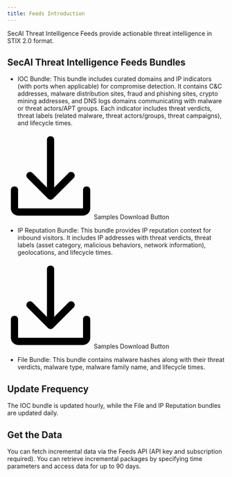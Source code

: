 ```yaml
---
title: Feeds Introduction
---
```


SecAI Threat Intelligence Feeds provide actionable threat intelligence in STIX 2.0 format.

## SecAI Threat Intelligence Feeds Bundles
- IOC Bundle: This bundle includes curated domains and IP indicators (with ports when applicable) for compromise detection. It contains C&C addresses, malware distribution sites, fraud and phishing sites, crypto mining addresses, and DNS logs domains communicating with malware or threat actors/APT groups. Each indicator includes threat verdicts, threat labels (related malware, threat actors/groups, threat campaigns), and lifecycle times.

<div id="download_ioc" class="secai-download-btn"><svg t="1745389393041" class="icon" viewBox="0 0 1024 1024" version="1.1" xmlns="http://www.w3.org/2000/svg" p-id="21369" width="200" height="200"><path d="M512 42.666667c25.6 0 42.666667 17.066667 42.666667 42.666666v563.2l170.666666-170.666666c17.066667-17.066667 42.666667-17.066667 59.733334 0 17.066667 17.066667 17.066667 42.666667 0 59.733333l-243.2 243.2c-17.066667 17.066667-42.666667 17.066667-59.733334 0l-243.2-243.2c-17.066667-17.066667-17.066667-42.666667 0-59.733333 17.066667-17.066667 42.666667-17.066667 59.733334 0l170.666666 170.666666V85.333333c0-25.6 17.066667-42.666667 42.666667-42.666666zM85.333333 635.733333c25.6 0 42.666667 17.066667 42.666667 42.666667V896h768v-217.6c0-25.6 17.066667-42.666667 42.666667-42.666667s42.666667 17.066667 42.666666 42.666667V896c0 46.933333-38.4 85.333333-85.333333 85.333333H128c-46.933333 0-85.333333-38.4-85.333333-85.333333v-217.6c0-25.6 17.066667-42.666667 42.666666-42.666667z" p-id="21370"></path></svg>Samples Download Button</div>

- IP Reputation Bundle: This bundle provides IP reputation context for inbound visitors. It includes IP addresses with threat verdicts, threat labels (asset category, malicious behaviors, network information), geolocations, and lifecycle times. 

<div id="download_ip" class="secai-download-btn"><svg t="1745389393041" class="icon" viewBox="0 0 1024 1024" version="1.1" xmlns="http://www.w3.org/2000/svg" p-id="21369" width="200" height="200"><path d="M512 42.666667c25.6 0 42.666667 17.066667 42.666667 42.666666v563.2l170.666666-170.666666c17.066667-17.066667 42.666667-17.066667 59.733334 0 17.066667 17.066667 17.066667 42.666667 0 59.733333l-243.2 243.2c-17.066667 17.066667-42.666667 17.066667-59.733334 0l-243.2-243.2c-17.066667-17.066667-17.066667-42.666667 0-59.733333 17.066667-17.066667 42.666667-17.066667 59.733334 0l170.666666 170.666666V85.333333c0-25.6 17.066667-42.666667 42.666667-42.666666zM85.333333 635.733333c25.6 0 42.666667 17.066667 42.666667 42.666667V896h768v-217.6c0-25.6 17.066667-42.666667 42.666667-42.666667s42.666667 17.066667 42.666666 42.666667V896c0 46.933333-38.4 85.333333-85.333333 85.333333H128c-46.933333 0-85.333333-38.4-85.333333-85.333333v-217.6c0-25.6 17.066667-42.666667 42.666666-42.666667z" p-id="21370"></path></svg>Samples Download Button</div>

- File Bundle: This bundle contains malware hashes along with their threat verdicts, malware type, malware family name, and lifecycle times. 

## Update Frequency

The IOC bundle is updated hourly, while the File and IP Reputation bundles are updated daily.

## Get the Data

You can fetch incremental data via the Feeds API (API key and subscription required). You can retrieve incremental packages by specifying time parameters and access data for up to 90 days.

